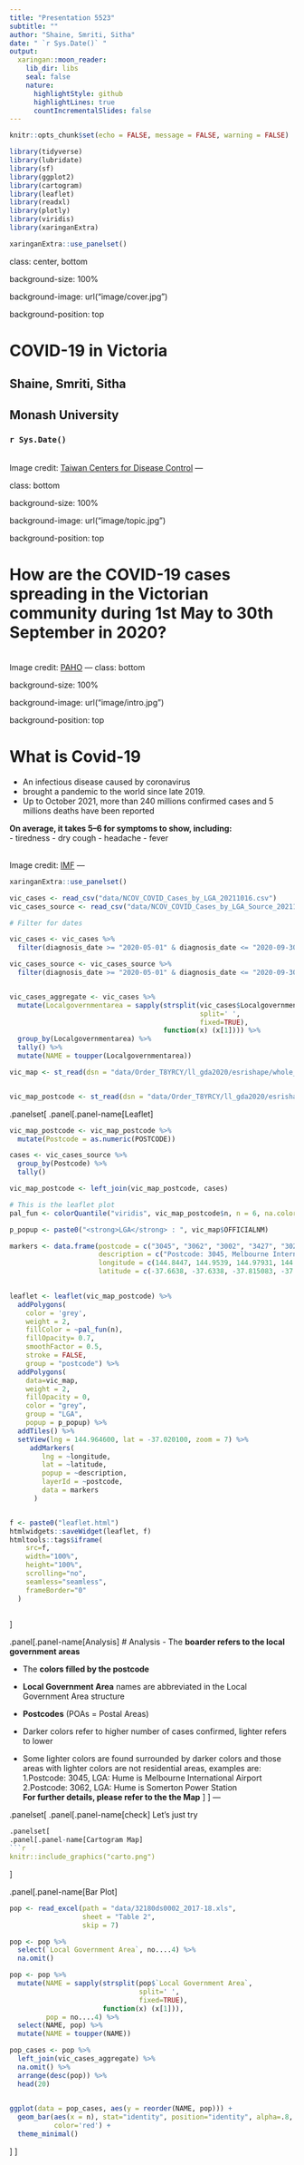 ```yaml
---
title: "Presentation 5523"
subtitle: ""
author: "Shaine, Smriti, Sitha"
date: " `r Sys.Date()` "
output:
  xaringan::moon_reader:
    lib_dir: libs
    seal: false
    nature:
      highlightStyle: github
      highlightLines: true
      countIncrementalSlides: false
---
```


```r
knitr::opts_chunk$set(echo = FALSE, message = FALSE, warning = FALSE)
```

```r
library(tidyverse)
library(lubridate)
library(sf)
library(ggplot2)
library(cartogram)
library(leaflet)
library(readxl)
library(plotly)
library(viridis)
library(xaringanExtra)
```

```r
xaringanExtra::use_panelset()
```


class: center, bottom

background-size: 100%

background-image: url("image/cover.jpg")

background-position: top

# COVID-19 in Victoria

## Shaine, Smriti, Sitha

## Monash University

### `r Sys.Date()`

<br>
Image credit: [Taiwan Centers for Disease Control](https://www.cdc.gov.tw/En)
---

class: bottom

background-size: 100%

background-image: url("image/topic.jpg")

background-position: top

# How are the COVID-19 cases spreading in the Victorian community during 1st May to 30th September in 2020?

<br>
Image credit: [PAHO](https://www.paho.org/en/news/26-1-2021-who-calls-experts-covid-19-technical-advisory-group)
---
class: bottom

background-size: 100%

background-image: url("image/intro.jpg")

background-position: top

# What is Covid-19
- An infectious disease caused by coronavirus 
- brought a pandemic to the world since late 2019. 
- Up to October 2021, more than 240 millions confirmed cases and 5 millions deaths have been reported   

**On average, it takes 5–6 for symptoms to show, including:**   
- tiredness
- dry cough
- headache
- fever

<br>
Image credit: [IMF](https://www.tuvsud.com/zh-tw/covid-19-precautionary-measures)
---
```r
xaringanExtra::use_panelset()
```


```r
vic_cases <- read_csv("data/NCOV_COVID_Cases_by_LGA_20211016.csv")
vic_cases_source <- read_csv("data/NCOV_COVID_Cases_by_LGA_Source_20211015.csv")

# Filter for dates

vic_cases <- vic_cases %>%
  filter(diagnosis_date >= "2020-05-01" & diagnosis_date <= "2020-09-30")

vic_cases_source <- vic_cases_source %>%
  filter(diagnosis_date >= "2020-05-01" & diagnosis_date <= "2020-09-30")


vic_cases_aggregate <- vic_cases %>%
  mutate(Localgovernmentarea = sapply(strsplit(vic_cases$Localgovernmentarea,
                                               split=' ',
                                               fixed=TRUE),
                                      function(x) (x[1]))) %>%
  group_by(Localgovernmentarea) %>%
  tally() %>%
  mutate(NAME = toupper(Localgovernmentarea))

```

```r

vic_map <- st_read(dsn = "data/Order_T8YRCY/ll_gda2020/esrishape/whole_of_dataset/victoria/VMADMIN/AD_LGA_AREA_POLYGON.shp")


vic_map_postcode <- st_read(dsn = "data/Order_T8YRCY/ll_gda2020/esrishape/whole_of_dataset/victoria/VMADMIN/POSTCODE_POLYGON.shp")

```

.panelset[
.panel[.panel-name[Leaflet]
```r
vic_map_postcode <- vic_map_postcode %>% 
  mutate(Postcode = as.numeric(POSTCODE))

cases <- vic_cases_source %>% 
  group_by(Postcode) %>% 
  tally() 

vic_map_postcode <- left_join(vic_map_postcode, cases)

# This is the leaflet plot
pal_fun <- colorQuantile("viridis", vic_map_postcode$n, n = 6, na.color = "white", reverse = TRUE)

p_popup <- paste0("<strong>LGA</strong> : ", vic_map$OFFICIALNM)

markers <- data.frame(postcode = c("3045", "3062", "3002", "3427", "3027"),
                      description = c("Postcode: 3045, Melbourne International Airport", "Postcode: 3062, Somerton Power Station", "Postcode: 3002, Melbourne Cricket Ground & Fitzroy Garden", "Postcode: 3427, Diggers Rest", "Postcode: 3027, RAAF Base Williams"),
                      longitude = c(144.8447, 144.9539, 144.97931, 144.721111, 144.7437),
                      latitude = c(-37.6638, -37.6338, -37.815083, -37.628056, -37.9316))
                  

leaflet <- leaflet(vic_map_postcode) %>%
  addPolygons(
    color = 'grey',
    weight = 2,
    fillColor = ~pal_fun(n),
    fillOpacity= 0.7,
    smoothFactor = 0.5,
    stroke = FALSE,
    group = "postcode") %>%
  addPolygons(
    data=vic_map,
    weight = 2,
    fillOpacity = 0,
    color = "grey",
    group = "LGA",
    popup = p_popup) %>%
  addTiles() %>% 
  setView(lng = 144.964600, lat = -37.020100, zoom = 7) %>% 
     addMarkers(
        lng = ~longitude,
        lat = ~latitude,
        popup = ~description,
        layerId = ~postcode,
        data = markers
      ) 


f <- paste0("leaflet.html")
htmlwidgets::saveWidget(leaflet, f)
htmltools::tags$iframe(
    src=f,
    width="100%", 
    height="100%",
    scrolling="no", 
    seamless="seamless", 
    frameBorder="0"
  )
  
```
]

.panel[.panel-name[Analysis]
# Analysis
- The **boarder refers to the local government areas**   

- The **colors filled by the postcode**   

- **Local Government Area** names are abbreviated in the Local Government Area structure   

- **Postcodes** (POAs = Postal Areas)   

- Darker colors refer to higher number of cases confirmed, lighter refers to lower

- Some lighter colors are found surrounded by darker colors and those areas with lighter colors are not residential areas, examples are:   
1.Postcode: 3045, LGA: Hume is Melbourne International Airport   
2.Postcode: 3062, LGA: Hume is Somerton Power Station   
**For further details, please refer to the the Map**
]
]
---

.panelset[
.panel[.panel-name[check]
Let's just try
```r
.panelset[
.panel[.panel-name[Cartogram Map]
```r
knitr::include_graphics("carto.png")
```
]


.panel[.panel-name[Bar Plot]
```r

pop <- read_excel(path = "data/32180ds0002_2017-18.xls",
                  sheet = "Table 2",
                  skip = 7)

pop <- pop %>%
  select(`Local Government Area`, no....4) %>%
  na.omit()

pop <- pop %>%
  mutate(NAME = sapply(strsplit(pop$`Local Government Area`,
                                split=' ',
                                fixed=TRUE),
                       function(x) (x[1])),
         pop = no....4) %>%
  select(NAME, pop) %>%
  mutate(NAME = toupper(NAME))

pop_cases <- pop %>%
  left_join(vic_cases_aggregate) %>%
  na.omit() %>%
  arrange(desc(pop)) %>%
  head(20)
  

ggplot(data = pop_cases, aes(y = reorder(NAME, pop))) +
  geom_bar(aes(x = n), stat="identity", position="identity", alpha=.8, fill='pink',
           color='red') +
  theme_minimal()

```
]
]









